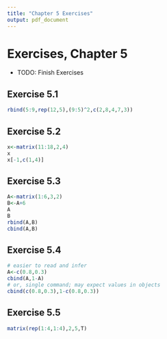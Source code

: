 ```yaml
---
title: "Chapter 5 Exercises"
output: pdf_document
---
```


# Exercises, Chapter 5

+ TODO: Finish Exercises

## Exercise 5.1

```r
rbind(5:9,rep(12,5),(9:5)^2,c(2,8,4,7,3))
```

## Exercise 5.2

```r
x<-matrix(11:18,2,4)
x
x[-1,c(1,4)]
```

## Exercise 5.3

```r
A<-matrix(1:6,3,2)
B<-A+6
A
B
rbind(A,B)
cbind(A,B)
```

## Exercise 5.4

```r
# easier to read and infer
A<-c(0.8,0.3)
cbind(A,1-A)
# or, single command; may expect values in objects
cbind(c(0.8,0.3),1-c(0.8,0.3))
```

## Exercise 5.5

```r
matrix(rep(1:4,1:4),2,5,T)
```

